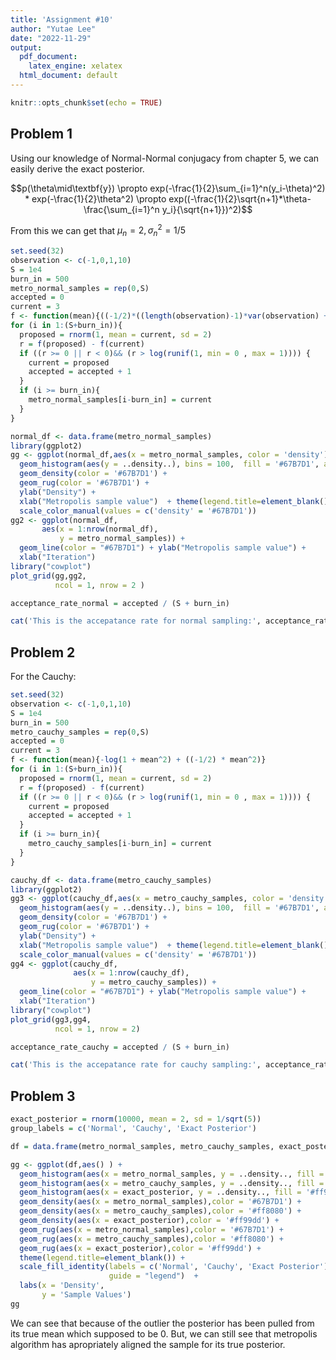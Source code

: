 ---
title: 'Assignment #10'
author: "Yutae Lee"
date: "2022-11-29"
output:
  pdf_document:
    latex_engine: xelatex
  html_document: default
---


```{r setup, include=FALSE}
knitr::opts_chunk$set(echo = TRUE)
```

## Problem 1

Using our knowledge of Normal-Normal conjugacy from chapter 5, we can easily derive the exact posterior.

$$p(\theta\mid\textbf{y}) \propto exp(-\frac{1}{2}\sum_{i=1}^n(y_i-\theta)^2) * exp(-\frac{1}{2}\theta^2) \propto exp((-\frac{1}{2}\sqrt{n+1}*\theta-\frac{\sum_{i=1}^n y_i}{\sqrt{n+1}})^2)$$

From this we can get that $\mu_n = 2, \sigma^2_n = 1/5$

```{r}
set.seed(32)
observation <- c(-1,0,1,10)
S = 1e4
burn_in = 500
metro_normal_samples = rep(0,S)
accepted = 0
current = 3
f <- function(mean){((-1/2)*((length(observation)-1)*var(observation) + length(observation)*(mean(observation)-mean)^2)) + ((-1/2)*mean^2)}
for (i in 1:(S+burn_in)){
  proposed = rnorm(1, mean = current, sd = 2)
  r = f(proposed) - f(current)
  if ((r >= 0 || r < 0)&& (r > log(runif(1, min = 0 , max = 1)))) {
    current = proposed
    accepted = accepted + 1
  }
  if (i >= burn_in){
    metro_normal_samples[i-burn_in] = current
  }
}

normal_df <- data.frame(metro_normal_samples)
library(ggplot2)
gg <- ggplot(normal_df,aes(x = metro_normal_samples, color = 'density')) +  
  geom_histogram(aes(y = ..density..), bins = 100,  fill = '#67B7D1', alpha = 0.5) +  
  geom_density(color = '#67B7D1') +  
  geom_rug(color = '#67B7D1') + 
  ylab("Density") + 
  xlab("Metropolis sample value")  + theme(legend.title=element_blank()) +
  scale_color_manual(values = c('density' = '#67B7D1'))
gg2 <- ggplot(normal_df,                                   
       aes(x = 1:nrow(normal_df),
           y = metro_normal_samples)) +
  geom_line(color = "#67B7D1") + ylab("Metropolis sample value") + 
  xlab("Iteration")
library("cowplot")
plot_grid(gg,gg2,
          ncol = 1, nrow = 2 )

acceptance_rate_normal = accepted / (S + burn_in)

cat('This is the accepatance rate for normal sampling:', acceptance_rate_normal)
```


## Problem 2

For the Cauchy:

```{r}
set.seed(32)
observation <- c(-1,0,1,10)
S = 1e4
burn_in = 500
metro_cauchy_samples = rep(0,S)
accepted = 0
current = 3
f <- function(mean){-log(1 + mean^2) + ((-1/2) * mean^2)}
for (i in 1:(S+burn_in)){
  proposed = rnorm(1, mean = current, sd = 2)
  r = f(proposed) - f(current)
  if ((r >= 0 || r < 0)&& (r > log(runif(1, min = 0 , max = 1)))) {
    current = proposed
    accepted = accepted + 1
  }
  if (i >= burn_in){
    metro_cauchy_samples[i-burn_in] = current
  }
}

cauchy_df <- data.frame(metro_cauchy_samples)
library(ggplot2)
gg3 <- ggplot(cauchy_df,aes(x = metro_cauchy_samples, color = 'density')) +  
  geom_histogram(aes(y = ..density..), bins = 100,  fill = '#67B7D1', alpha = 0.5) +  
  geom_density(color = '#67B7D1') +  
  geom_rug(color = '#67B7D1') + 
  ylab("Density") + 
  xlab("Metropolis sample value")  + theme(legend.title=element_blank()) +
  scale_color_manual(values = c('density' = '#67B7D1'))
gg4 <- ggplot(cauchy_df,                                   
              aes(x = 1:nrow(cauchy_df),
                  y = metro_cauchy_samples)) +
  geom_line(color = "#67B7D1") + ylab("Metropolis sample value") + 
  xlab("Iteration")
library("cowplot")
plot_grid(gg3,gg4,
          ncol = 1, nrow = 2)

acceptance_rate_cauchy = accepted / (S + burn_in)

cat('This is the accepatance rate for cauchy sampling:', acceptance_rate_cauchy)

```




## Problem 3

```{r}
exact_posterior = rnorm(10000, mean = 2, sd = 1/sqrt(5))
group_labels = c('Normal', 'Cauchy', 'Exact Posterior')

df = data.frame(metro_normal_samples, metro_cauchy_samples, exact_posterior)

gg <- ggplot(df,aes() ) + 
  geom_histogram(aes(x = metro_normal_samples, y = ..density.., fill = '#67B7D1'), alpha = 0.7, bins = 29) +
  geom_histogram(aes(x = metro_cauchy_samples, y = ..density.., fill = '#ff8080'), alpha = 0.7, bins = 20) +
  geom_histogram(aes(x = exact_posterior, y = ..density.., fill = '#ff99dd'), alpha = 0.7, bins = 10) +
  geom_density(aes(x = metro_normal_samples),color = '#67B7D1') + 
  geom_density(aes(x = metro_cauchy_samples),color = '#ff8080') +
  geom_density(aes(x = exact_posterior),color = '#ff99dd') +
  geom_rug(aes(x = metro_normal_samples),color = '#67B7D1') + 
  geom_rug(aes(x = metro_cauchy_samples),color = '#ff8080') +
  geom_rug(aes(x = exact_posterior),color = '#ff99dd') +
  theme(legend.title=element_blank()) +
  scale_fill_identity(labels = c('Normal', 'Cauchy', 'Exact Posterior'),
                      guide = "legend")  +
  labs(x = 'Density',
       y = 'Sample Values')
gg
```


We can see that because of the outlier the posterior has been pulled from its true mean which supposed to be 0. But, we can still see that metropolis algorithm has apropriately aligned the sample for its true posterior.
